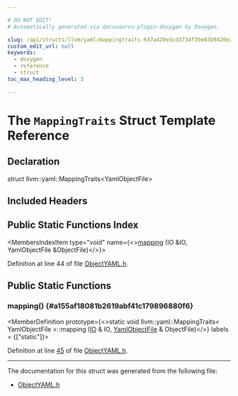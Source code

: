```yaml
---

# DO NOT EDIT!
# Automatically generated via docusaurus-plugin-doxygen by Doxygen.

slug: /api/structs/llvm/yaml/mappingtraits-637a420e3cd3734f39e83b9420e2b707
custom_edit_url: null
keywords:
  - doxygen
  - reference
  - struct
toc_max_heading_level: 3

---
```





# The `MappingTraits` Struct Template Reference

<DoxygenPage pluginConfig={pluginConfig}>



## Declaration

<CodeBlock>struct llvm::yaml::MappingTraits&lt;YamlObjectFile&gt;</CodeBlock>

## Included Headers

<IncludesList>
<IncludesListItem
  filePath="llvm/ObjectYAML/ObjectYAML.h"
  permalink="/docs/api/files/include/include/llvm/include/llvm/objectyaml/objectyaml-h"
  isLocal="true" />
</IncludesList>

## Public Static Functions Index

<MembersIndex>

<MembersIndexItem
  type="void"
  name={<><a href="#a155af18081b2619abf41c179896880f6">mapping</a> (IO &amp;IO, YamlObjectFile &amp;ObjectFile)</>}>
</MembersIndexItem>

</MembersIndex>


Definition at line 44 of file <a href="/docs/api/files/include/include/llvm/include/llvm/objectyaml/objectyaml-h">ObjectYAML.h</a>.

<SectionDefinition>

## Public Static Functions

### mapping() {#a155af18081b2619abf41c179896880f6}

<MemberDefinition
  prototype={<>static void llvm::yaml::MappingTraits&lt; YamlObjectFile &gt;::mapping (<a href="/docs/api/classes/llvm/yaml/io">IO</a> &amp; IO, <a href="/docs/api/structs/llvm/yaml/yamlobjectfile">YamlObjectFile</a> &amp; ObjectFile)</>}
  labels = {["static"]}>

Definition at line <a href="/docs/api/files/include/include/llvm/include/llvm/objectyaml/objectyaml-h/#l00045">45</a> of file <a href="/docs/api/files/include/include/llvm/include/llvm/objectyaml/objectyaml-h">ObjectYAML.h</a>.
</MemberDefinition>

</SectionDefinition>

<hr/>

The documentation for this struct was generated from the following file:

<ul>
<li><a href="/docs/api/files/include/include/llvm/include/llvm/objectyaml/objectyaml-h">ObjectYAML.h</a></li>
</ul>

</DoxygenPage>
